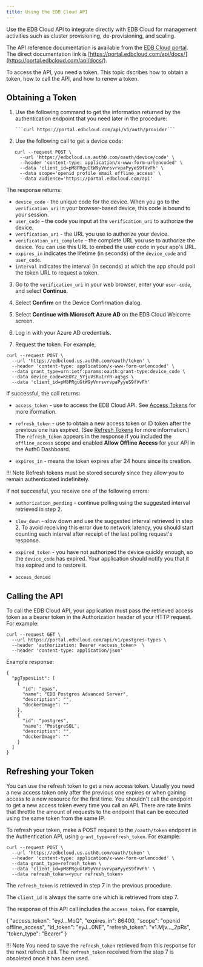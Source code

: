 ```yaml
---
title: Using the EDB Cloud API
---
```


Use the EDB Cloud API to integrate directly with EDB Cloud for management activities such as cluster provisioning, de-provisioning, and scaling.

The API reference documentation is available from the [EDB Cloud portal](https://portal.edbcloud.com). The direct documentation link is [https://portal.edbcloud.com/api/docs/](https://portal.edbcloud.com/api/docs/).

To access the API, you need a token. This topic dscribes how to obtain a token, how to call the API, and how to renew a token.

## Obtaining a Token

1. Use the following command to get the information returned by the authentication endpoint that you need later in the procedure:

       ```curl https://portal.edbcloud.com/api/v1/auth/provider```

2. Use the following call to get a device code: 
```
   curl --request POST \
     --url 'https://edbcloud.us.auth0.com/oauth/device/code' \
     --header 'content-type: application/x-www-form-urlencoded' \
     --data 'client_id=pM8PRguGtW9yVnrsvrvpaPyyeS9fVvFh' \
     --data scope='openid profile email offline_access' \
     --data audience='https://portal.edbcloud.com/api'
```

The response returns:

- `device_code` - the unique code for the device. When you go to the `verification_uri` in your browser-based device, this code is bound to your session.
- `user_code` - the code you input at the `verification_uri` to authorize the device.
- `verification_uri` - the URL you use to authorize your device.
- `verification_uri_complete` - the complete URL you use to authorize the device. You can use this URL to embed the user code in your app's URL.
- `expires_in` indicates the lifetime (in seconds) of the `device_code` and `user_code`.
- `interval` indicates the interval (in seconds) at which the app should poll the token URL to request a token.

3. Go to the `verification_uri` in your web browser, enter your `user-code`, and select **Continue**.

4. Select **Confirm** on the Device Confirmation dialog.

5. Select **Continue with Microsoft Azure AD** on the EDB Cloud Welcome screen.

6. Log in with your Azure AD credentials.

7. Request the token. For example, 
```
curl --request POST \
  --url 'https://edbcloud.us.auth0.com/oauth/token' \
  --header 'content-type: application/x-www-form-urlencoded' \
  --data grant_type=urn:ietf:params:oauth:grant-type:device_code \
  --data device_code=KEOY2_5YjuVsRuIrrR-aq5gs \
  --data 'client_id=pM8PRguGtW9yVnrsvrvpaPyyeS9fVvFh'
```
If successful, the call returns:
- `access_token` - use to access the EDB Cloud API. See [Access Tokens](https://auth0.com/docs/tokens/access-tokens) for more iformation.

- `refresh_token` - use to obtain a new access token or ID token after the previous one has expired. (See [Refresh Tokens](https://auth0.com/docs/tokens/refresh-tokens) for more information.) The `refresh_token` appears in the response if you included the `offline_access` scope and enabled **Allow Offline Access** for your API in the  Auth0 Dashboard.
- `expires_in` - means the token expires after 24 hours since its creation.

!!! Note
    Refresh tokens must be stored securely since they allow you to remain authenticated indefinitely. 

If not successful, you receive one of the following errors:
- `authorization_pending` - continue polling using the suggested interval retrieved in step 2.

- `slow_down` - slow down and use the suggested interval retrieved in step 2. To avoid receiving this error due to network latency, you should start counting each interval after receipt of the last polling request's response.
- `expired_token` - you have not authorized the device quickly enough, so the `device_code` has expired. Your application should notify you that it has expired and to restore it.
- `access_denied` 

## Calling the API

To call the EDB Cloud API, your application must pass the retrieved access token as a bearer token in the Authorization header of your HTTP request. For example: 

```
curl --request GET \
  --url https://portal.edbcloud.com/api/v1/postgres-types \
  --header 'authorization: Bearer <access_token>  \
  --header 'content-type: application/json'
```

Example response:
```
{
  "pgTypesList": [
    {
      "id": "epas",
      "name": "EDB Postgres Advanced Server",
      "description": "",
      "dockerImage": ""
    },
    {
      "id": "postgres",
      "name": "PostgreSQL",
      "description": "",
      "dockerImage": ""
    }
  ]
}
```


## Refreshing your Token

You can use the refresh token to get a new access token. Usually you need a new access token only after the previous one expires or when gaining access to a new resource for the first time. You shouldn't call the endpoint to get a new access token every time you call an API. There are rate limits that throttle the amount of requests to the endpoint that can be executed using the same token from the same IP. 

To refresh your token, make a POST request to the `/oauth/token` endpoint in the Authentication API, using `grant_type=refresh_token`. For example:

```
curl --request POST \
  --url 'https://edbcloud.us.auth0.com/oauth/token' \
  --header 'content-type: application/x-www-form-urlencoded' \
  --data grant_type=refresh_token \
  --data 'client_id=pM8PRguGtW9yVnrsvrvpaPyyeS9fVvFh' \
  --data refresh_token=<your refresh_token>
```

The `refresh_token` is retrieved in step 7 in the previous procedure. 

The `client_id` is always the same one which is retrieved from step 7.

The response of this API call includes the `access_token`. For example,

{
  "access_token": "eyJ...MoQ",
  "expires_in": 86400,
  "scope": "openid offline_access",
  "id_token": "eyJ...0NE",
  "refresh_token": "v1.Mjv..._2pRs",
  "token_type": "Bearer"
}

!!! Note
    You need to save the `refresh_token` retrieved from this response for the next refresh call. The `refresh_token` received from the step 7 is obsoleted once it has been used.










